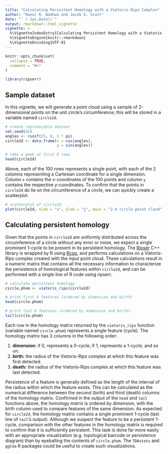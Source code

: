 ```yaml
---
title: "Calculating Persistent Homology with a Vietoris-Rips Complex"
author: "Raoul R. Wadhwa and Jacob G. Scott"
date: "` r Sys.Date()`"
output: rmarkdown::html_vignette
vignette: >
  %\VignetteIndexEntry{Calculating Persistent Homology with a Vietoris-Rips Complex}
  %\VignetteEngine{knitr::rmarkdown}
  %\VignetteEncoding{UTF-8}
---
```


```r
knitr::opts_chunk$set(
  collapse = TRUE,
  comment = "#>"
)
```

```r
library(ripserr)
```

## Sample dataset

In this vignette, we will generate a point cloud using a sample of 2-dimensional points on the unit circle's circumference; this will be stored in a variable named `circle2d`.

```r
# create reproducible dataset
set.seed(42)
angles <- runif(25, 0, 2 * pi)
circle2d <- data.frame(x = cos(angles),
                       y = sin(angles))

# take a peek at first 6 rows
head(circle2d)
```

Above, each of the 100 rows represents a single point, with each of the 2 columns representing a Cartesian coordinate for a single dimension.
Column `x` contains the x-coordinates of the 100 points and column `y` contains the respective y-coordinates.
To confirm that the points in `circle2d` do lie on the circumference of a circle, we can quickly create a scatterplot.

```r
# scatterplot of circle2d
plot(circle2d, xlab = "x", ylab = "y", main = "2-d circle point cloud")
```

## Calculating persistent homology

Given that the points in `circle2d` are uniformly distributed across the circumference of a circle without any error or noise, we expect a single prominent 1-cycle to be present in its persistent homology.
The [Ripser](https://github.com/Ripser/ripser) C++ library is wrapped by R using [Rcpp](https://github.com/RcppCore/Rcpp), and performs calculations on a Vietoris-Rips complex created with the input point cloud.
These calculations result in a numeric matrix that contains all the necessary information to characterize the persistence of homological features within `circle2d`, and can be performed with a single line of R code using ripserr.

```r
# calculate persistent homology
circle.phom <- vietoris_rips(circle2d)

# print first 6 features (ordered by dimension and birth)
head(circle.phom)

# print last 6 features (ordered by dimension and birth)
tail(circle.phom)
```

Each row in the homology matrix returned by the `vietoris_rips` function (variable named `circle.phom`) represents a single feature (cycle).
The homology matrix has 3 columns in the following order:

1. **dimension:** if 0, represents a 0-cycle; if 1, represents a 1-cycle; and so on.
1. **birth:** the radius of the Vietoris-Rips complex at which this feature was first detected.
1. **death:** the radius of the Vietoris-Rips complex at which this feature was last detected.

Persistence of a feature is generally defined as the length of the interval of the radius within which the feature exists.
This can be calculated as the numerical difference between the second (birth) and third (death) columns of the homology matrix.
Confirmed in the output of the `head` and `tail` functions above, the homology matrix is ordered by dimension, with the birth column used to compare features of the same dimension.
As expected for `circle2d`, the homology matrix contains a single prominent 1-cycle (last line of `tail`'s output).
Although we suspect the feature to be a persistent 1-cycle, comparison with the other features in the homology matrix is required to confirm that it is sufficiently persistent.
This task is done far more easily with an appropriate visualization (e.g. topological barcode or persistence diagram) than by eyeballing the contents of `circle.phom`.
The `TDAstats` and `ggtda` R packages could be useful to create such visualizations.
